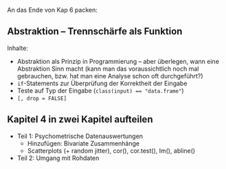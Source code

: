 
An das Ende von Kap 6 packen:

## Abstraktion -- Trennschärfe als Funktion

Inhalte:

- Abstraktion als Prinzip in Programmierung -- aber überlegen, wann
  eine Abstraktion Sinn macht (kann man das voraussichtlich noch mal
  gebrauchen, bzw. hat man eine Analyse schon oft durchgeführt?)
- `if`-Statements zur Überprüfung der Korrektheit der Eingabe
- Teste auf Typ der Eingabe (`class(input) == "data.frame"`)
- `[, drop = FALSE]`


## Kapitel 4 in zwei Kapitel aufteilen

- Teil 1: Psychometrische Datenauswertungen
    + Hinzufügen: Bivariate Zusammenhänge
    + Scatterplots (+ random jitter), cor(), cor.test(), lm(),
      abline()    
- Teil 2: Umgang mit Rohdaten
